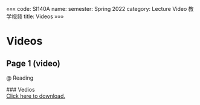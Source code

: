 «««
code: SI140A
name: 
semester: Spring 2022
category: Lecture Video 教学视频
title: Videos
»»»

# Videos

## Page 1 (video)

@ Reading

<div class="markdown-body">
### Vedios
</div>

<a href="https://pan.shanghaitech.edu.cn/cloudservice/outerLink/decode?c3Vnb24xNjY1NjM0OTY0NDI0c3Vnb24=">
Click here to download.
</a>
